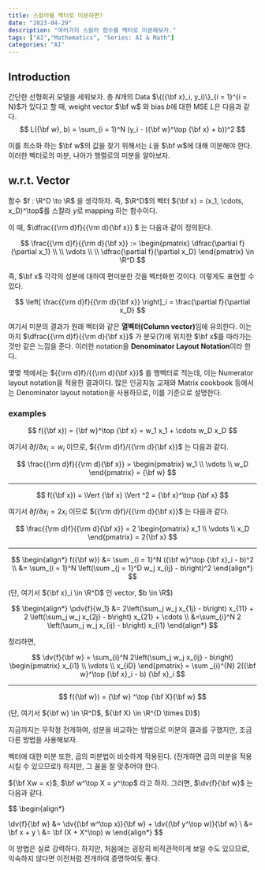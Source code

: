 ```yaml
---
title: 스칼라를 벡터로 미분하면?
date: "2023-04-29"
description: "여러가지 스칼라 함수를 벡터로 미분해보자."
tags: ["AI","Mathematics", "Series: AI & Math"]
categories: "AI"
---
```


## Introduction

간단한 선형회귀 모델을 세워보자. 총 $N$개의 Data $\{({\bf x}_i, y_i)\}_{i = 1}^{i = N}$가 있다고 할 때,
weight vector $\bf w$ 와 bias $b$에 대한 MSE $L$은 다음과 같다.
$$
  L({\bf w}, b) = \sum_{i = 1}^N (y_i - ({\bf w}^\top {\bf x} + b))^2
$$

이를 최소화 하는 $\bf w$의 값을 찾기 위해서는 $L$을 $\bf w$에 대해 미분해야 한다. 이러한 벡터로의 미분, 나아가 행렬로의 미분을 알아보자.

## w.r.t. Vector

함수 $f : \R^D \to \R$ 을 생각하자. 즉, $\R^D$의 벡터 ${\bf x} = (x_1, \cdots, x_D)^\top$를 스칼라 $y$로 mapping 하는 함수이다.

이 때, $\dfrac{{\rm d}f}{{\rm d}{\bf x}} $ 는 다음과 같이 정의된다.

$$
  \frac{{\rm d}f}{{\rm d}{\bf x}} := \begin{pmatrix}
    \dfrac{\partial f}{\partial x_1} \\ \\  \vdots \\ \\ \dfrac{\partial f}{\partial x_D}
  \end{pmatrix} \in \R^D
$$

즉, $\bf x$ 각각의 성분에 대하여 편미분한 것을 벡터화한 것이다. 이렇게도 표현할 수 있다.

$$
  \left[ \frac{{\rm d}f}{{\rm d}{\bf x}} \right]_i = \frac{\partial f}{\partial x_D}
$$

여기서 미분의 결과가 원래 벡터와 같은 <b>열벡터(Column vector)</b>임에 유의한다. 이는 마치 $\dfrac{{\rm d}f}{{\rm d}{\bf x}}$ 가
분모(?)에 위치한 $\bf x$를 따라가는 것만 같은 느낌을 준다. 이러한 notation을 **Denominator Layout Notation**이라 한다.

몇몇 책에서는 ${{\rm d}f}/{{\rm d}{\bf x}}$ 를 행벡터로 적는데, 이는 Numerator layout notation을 적용한 결과이다.
많은 인공지능 교재와 Matrix cookbook 등에서는 Denominator layout notation을 사용하므로, 이를 기준으로 설명한다.

### examples

$$
  f({\bf x}) = {\bf w}^\top {\bf x} = w_1 x_1 + \cdots w_D x_D
$$

여기서 ${\partial f}/{\partial x_i} = w_i$ 이므로, ${{\rm d}f}/{{\rm d}{\bf x}}$ 는 다음과 같다.

$$
  \frac{{\rm d}f}{{\rm d}{\bf x}} = \begin{pmatrix}
    w_1 \\ \vdots \\ w_D
  \end{pmatrix} = {\bf w}
$$

---

$$
  f({\bf x}) = \Vert {\bf x} \Vert ^2 = {\bf x}^\top {\bf x}
$$

여기서 ${\partial f}/{\partial x_i} = 2x_i$ 이므로 ${{\rm d}f}/{{\rm d}{\bf x}}$ 는 다음과 같다.

$$
  \frac{{\rm d}f}{{\rm d}{\bf x}} = 2 \begin{pmatrix}
    x_1 \\ \vdots \\ x_D
  \end{pmatrix} = 2{\bf x}
$$

---

$$
\begin{align*}
f({\bf w}) &= \sum _{i = 1}^N ({\bf w}^\top {\bf x}_i - b)^2 \\
&= \sum_{i = 1}^N \left(\sum _{j = 1}^D w_j x_{ij} - b\right)^2
\end{align*}
$$

(단, 여기서 ${\bf x}_i \in \R^D$ 인 vector, $b \in \R$)

$$
\begin{align*}
\pdv{f}{w_1} &= 2\left(\sum_j w_j x_{1j} - b\right) x_{11} + 2 \left(\sum_j w_j x_{2j} - b\right) x_{21} + \cdots \\
&=\sum_{i}^N 2 \left(\sum_j w_j x_{ij} - b\right) x_{i1}
\end{align*}
$$

정리하면,

$$
\dv{f}{\bf w} = \sum_{i}^N 2\left(\sum_j w_j x_{ij} - b\right) \begin{pmatrix}
x_{i1} \\ \vdots \\ x_{iD}
\end{pmatrix} = \sum _{i}^{N} 2({\bf w}^\top {\bf x}_i - b) {\bf x}_i
$$

---

$$
f({\bf w}) = {\bf w} ^\top {\bf X}{\bf w}
$$

(단, 여기서 ${\bf w} \in \R^D$, ${\bf X} \in \R^{D \times D}$)

지금까지는 무작정 전개하여, 성분을 비교하는 방법으로 미분의 결과를 구했지만, 조금 다른 방법을 사용해보자.

벡터에 대한 미분 또한, 곱의 미분법이 비슷하게 적용된다. (전개하면 곱의 미분을 적용시킬 수 있으므로!) 
하지만, 그 꼴을 잘 맞추어야 한다. 

${\bf Xw = x}$, $\bf w^\top X = y^\top$ 라고 하자. 그러면, $\dv{f}{\bf w}$ 는 다음과 같다.

$$
\begin{align*}
  
  \dv{f}{\bf w} &= \dv{(\bf w^\top x)}{\bf w} + \dv{(\bf y^\top w)}{\bf w} \\
                &= \bf x + y \\
                &= \bf (X + X^\top) w
\end{align*}
$$

이 방법은 실로 강력하다. 하지만, 처음에는 굉장히 비직관적이게 보일 수도 있으므로, 익숙하지 않다면 
이전처럼 전개하여 증명하여도 좋다.